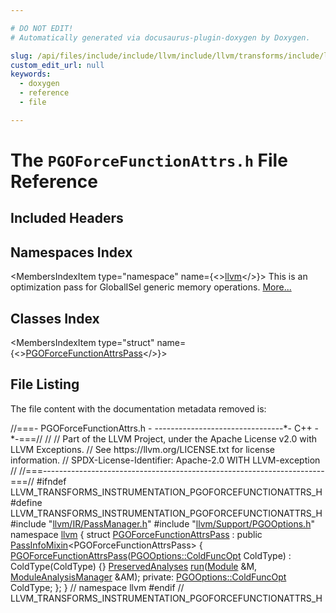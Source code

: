 ```yaml
---

# DO NOT EDIT!
# Automatically generated via docusaurus-plugin-doxygen by Doxygen.

slug: /api/files/include/include/llvm/include/llvm/transforms/include/llvm/transforms/instrumentation/pgoforcefunctionattrs-h
custom_edit_url: null
keywords:
  - doxygen
  - reference
  - file

---
```





# The `PGOForceFunctionAttrs.h` File Reference

<DoxygenPage pluginConfig={pluginConfig}>



## Included Headers

<IncludesList>
<IncludesListItem
  filePath="llvm/IR/PassManager.h"
  permalink="/docs/api/files/include/include/llvm/include/llvm/ir/passmanager-h"
  isLocal="true" />
<IncludesListItem
  filePath="llvm/Support/PGOOptions.h"
  permalink="/docs/api/files/include/include/llvm/include/llvm/support/pgooptions-h"
  isLocal="true" />
</IncludesList>

## Namespaces Index

<MembersIndex>

<MembersIndexItem
  type="namespace"
  name={<><a href="/docs/api/namespaces/llvm">llvm</a></>}>
This is an optimization pass for GlobalISel generic memory operations. <a href="/docs/api/namespaces/llvm/#details">More...</a>
</MembersIndexItem>

</MembersIndex>

## Classes Index

<MembersIndex>

<MembersIndexItem
  type="struct"
  name={<><a href="/docs/api/structs/llvm/pgoforcefunctionattrspass">PGOForceFunctionAttrsPass</a></>}>
</MembersIndexItem>

</MembersIndex>


## File Listing

The file content with the documentation metadata removed is:

<ProgramListing>

<Link id="l00001" /><CodeLine lineNumber="1"><Highlight kind="comment">//===- PGOForceFunctionAttrs.h - --------------------------------&#42;- C++ -&#42;-===//</Highlight><Highlight kind="normal"></Highlight></CodeLine>
<Link id="l00002" /><CodeLine lineNumber="2"><Highlight kind="normal"></Highlight><Highlight kind="comment">//</Highlight><Highlight kind="normal"></Highlight></CodeLine>
<Link id="l00003" /><CodeLine lineNumber="3"><Highlight kind="normal"></Highlight><Highlight kind="comment">// Part of the LLVM Project, under the Apache License v2.0 with LLVM Exceptions.</Highlight><Highlight kind="normal"></Highlight></CodeLine>
<Link id="l00004" /><CodeLine lineNumber="4"><Highlight kind="normal"></Highlight><Highlight kind="comment">// See https://llvm.org/LICENSE.txt for license information.</Highlight><Highlight kind="normal"></Highlight></CodeLine>
<Link id="l00005" /><CodeLine lineNumber="5"><Highlight kind="normal"></Highlight><Highlight kind="comment">// SPDX-License-Identifier: Apache-2.0 WITH LLVM-exception</Highlight><Highlight kind="normal"></Highlight></CodeLine>
<Link id="l00006" /><CodeLine lineNumber="6"><Highlight kind="normal"></Highlight><Highlight kind="comment">//</Highlight><Highlight kind="normal"></Highlight></CodeLine>
<Link id="l00007" /><CodeLine lineNumber="7"><Highlight kind="normal"></Highlight><Highlight kind="comment">//===----------------------------------------------------------------------===//</Highlight><Highlight kind="normal"></Highlight></CodeLine>
<Link id="l00008" /><CodeLine lineNumber="8"><Highlight kind="normal"></Highlight></CodeLine>
<Link id="l00009" /><CodeLine lineNumber="9"><Highlight kind="normal"></Highlight><Highlight kind="preprocessor">#ifndef LLVM&#95;TRANSFORMS&#95;INSTRUMENTATION&#95;PGOFORCEFUNCTIONATTRS&#95;H</Highlight><Highlight kind="normal"></Highlight></CodeLine>
<Link id="l00010" /><CodeLine lineNumber="10"><Highlight kind="normal"></Highlight><Highlight kind="preprocessor">#define LLVM&#95;TRANSFORMS&#95;INSTRUMENTATION&#95;PGOFORCEFUNCTIONATTRS&#95;H</Highlight><Highlight kind="normal"></Highlight></CodeLine>
<Link id="l00011" /><CodeLine lineNumber="11"><Highlight kind="normal"></Highlight></CodeLine>
<Link id="l00012" /><CodeLine lineNumber="12"><Highlight kind="normal"></Highlight><Highlight kind="preprocessor">#include &quot;<a href="/docs/api/files/include/include/llvm/include/llvm/ir/passmanager-h">llvm/IR/PassManager.h</a>&quot;</Highlight><Highlight kind="normal"></Highlight></CodeLine>
<Link id="l00013" /><CodeLine lineNumber="13"><Highlight kind="normal"></Highlight><Highlight kind="preprocessor">#include &quot;<a href="/docs/api/files/include/include/llvm/include/llvm/support/pgooptions-h">llvm/Support/PGOOptions.h</a>&quot;</Highlight><Highlight kind="normal"></Highlight></CodeLine>
<Link id="l00014" /><CodeLine lineNumber="14"><Highlight kind="normal"></Highlight></CodeLine>
<Link id="l00015" /><CodeLine lineNumber="15"><Highlight kind="normal"></Highlight><Highlight kind="keyword">namespace </Highlight><Highlight kind="normal"><a href="/docs/api/namespaces/llvm">llvm</a> &#123;</Highlight></CodeLine>
<Link id="l00016" /><CodeLine lineNumber="16"><Highlight kind="normal"></Highlight></CodeLine>
<Link id="l00017" /><CodeLine lineNumber="17" lineLink="/docs/api/structs/llvm/pgoforcefunctionattrspass"><Highlight kind="normal"></Highlight><Highlight kind="keyword">struct </Highlight><Highlight kind="normal"><a href="/docs/api/structs/llvm/pgoforcefunctionattrspass/#af2bf627fcb8d54f9f6d59cae9b941590">PGOForceFunctionAttrsPass</a></Highlight></CodeLine>
<Link id="l00018" /><CodeLine lineNumber="18"><Highlight kind="normal">    : </Highlight><Highlight kind="keyword">public</Highlight><Highlight kind="normal"> <a href="/docs/api/structs/llvm/passinfomixin">PassInfoMixin</a>&lt;PGOForceFunctionAttrsPass&gt; &#123;</Highlight></CodeLine>
<Link id="l00019" /><CodeLine lineNumber="19" lineLink="/docs/api/structs/llvm/pgoforcefunctionattrspass/#af2bf627fcb8d54f9f6d59cae9b941590"><Highlight kind="normal">  <a href="/docs/api/structs/llvm/pgoforcefunctionattrspass/#af2bf627fcb8d54f9f6d59cae9b941590">PGOForceFunctionAttrsPass</a>(<a href="/docs/api/structs/llvm/pgooptions/#af4530e1e6451953635146d6119977bb2">PGOOptions::ColdFuncOpt</a> ColdType)</Highlight></CodeLine>
<Link id="l00020" /><CodeLine lineNumber="20"><Highlight kind="normal">      : ColdType(ColdType) &#123;&#125;</Highlight></CodeLine>
<Link id="l00021" /><CodeLine lineNumber="21"><Highlight kind="normal">  <a href="/docs/api/classes/llvm/preservedanalyses">PreservedAnalyses</a> <a href="/docs/api/structs/llvm/pgoforcefunctionattrspass/#a5a7425ff46058c5adf7da1d9a58c4000">run</a>(<a href="/docs/api/classes/llvm/module">Module</a> &amp;M, <a href="/docs/api/namespaces/llvm/#af9c9208365fd9ce11392b4d79485e259">ModuleAnalysisManager</a> &amp;AM);</Highlight></CodeLine>
<Link id="l00022" /><CodeLine lineNumber="22"><Highlight kind="normal"></Highlight></CodeLine>
<Link id="l00023" /><CodeLine lineNumber="23"><Highlight kind="normal"></Highlight><Highlight kind="keyword">private</Highlight><Highlight kind="normal">:</Highlight></CodeLine>
<Link id="l00024" /><CodeLine lineNumber="24"><Highlight kind="normal">  <a href="/docs/api/structs/llvm/pgooptions/#af4530e1e6451953635146d6119977bb2">PGOOptions::ColdFuncOpt</a> ColdType;</Highlight></CodeLine>
<Link id="l00025" /><CodeLine lineNumber="25"><Highlight kind="normal">&#125;;</Highlight></CodeLine>
<Link id="l00026" /><CodeLine lineNumber="26"><Highlight kind="normal"></Highlight></CodeLine>
<Link id="l00027" /><CodeLine lineNumber="27"><Highlight kind="normal">&#125; </Highlight><Highlight kind="comment">// namespace llvm</Highlight><Highlight kind="normal"></Highlight></CodeLine>
<Link id="l00028" /><CodeLine lineNumber="28"><Highlight kind="normal"></Highlight></CodeLine>
<Link id="l00029" /><CodeLine lineNumber="29"><Highlight kind="normal"></Highlight><Highlight kind="preprocessor">#endif </Highlight><Highlight kind="comment">// LLVM&#95;TRANSFORMS&#95;INSTRUMENTATION&#95;PGOFORCEFUNCTIONATTRS&#95;H</Highlight><Highlight kind="normal"></Highlight></CodeLine>

</ProgramListing>


</DoxygenPage>
